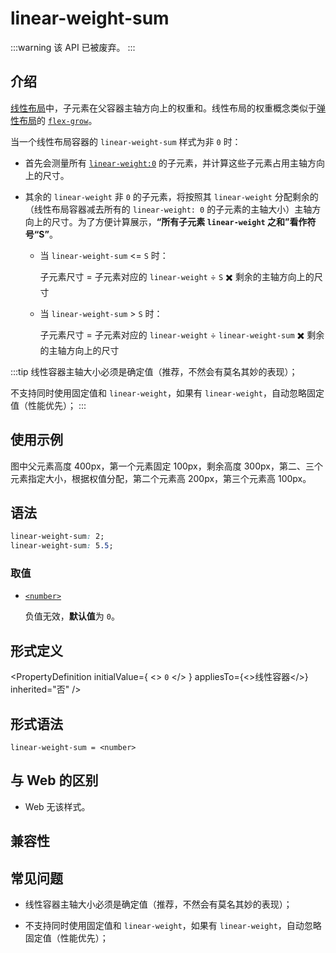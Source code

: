 
# <Deprecated /> linear-weight-sum

:::warning
该 API 已被废弃。
:::

## 介绍

[线性布局](guide/ui/layout/linear-layout.mdx)中，子元素在父容器主轴方向上的权重和。线性布局的权重概念类似于[弹性布局](guide/ui/layout/flexible-box-layout.mdx)的 [`flex-grow`](./flex-grow.mdx)。

当一个线性布局容器的 `linear-weight-sum` 样式为非 `0` 时：

- 首先会测量所有 [`linear-weight:0`](./linear-weight) 的子元素，并计算这些子元素占用主轴方向上的尺寸。
- 其余的 `linear-weight` 非 `0` 的子元素，将按照其 `linear-weight` 分配剩余的（线性布局容器减去所有的 `linear-weight: 0` 的子元素的主轴大小）主轴方向上的尺寸。为了方便计算展示，**“所有子元素 `linear-weight` 之和”看作符号“S”**。

  - 当 `linear-weight-sum` \<= `S` 时：

    子元素尺寸 = 子元素对应的 `linear-weight` ÷ `S` ✖️ 剩余的主轴方向上的尺寸

  - 当 `linear-weight-sum` \> `S` 时：

    子元素尺寸 = 子元素对应的 `linear-weight` ÷ `linear-weight-sum` ✖️ 剩余的主轴方向上的尺寸

:::tip
线性容器主轴大小必须是确定值（推荐，不然会有莫名其妙的表现）；

不支持同时使用固定值和 `linear-weight`，如果有 `linear-weight`，自动忽略固定值（性能优先）；
:::

## 使用示例

图中父元素高度 400px，第一个元素固定 100px，剩余高度 300px，第二、三个元素指定大小，根据权值分配，第二个元素高 200px，第三个元素高 100px。


<Go
  example="css-api"
  entry="src/linear-weight-sum"
  defaultFile="src/linear-weight-sum/App.tsx"
  img="/assets/doc/css/linear-weight-sum.png"
  defaultEntryFile="dist/linear-weight-sum.lynx.bundle"
  entry="src/linear-weight-sum"
/>

## 语法

```css
linear-weight-sum: 2;
linear-weight-sum: 5.5;
```

### 取值

- [`<number>`](api/css/data-type/number.mdx)

  负值无效，**默认值**为 `0`。

## 形式定义


<PropertyDefinition
  initialValue={
    <>
      <code>0</code>
    </>
  }
  appliesTo={<>线性容器</>}
  inherited="否"
/>

## 形式语法

```
linear-weight-sum = <number>
```

## 与 Web 的区别

- Web 无该样式。

## 兼容性


<LegacyCompatTable metadata="css/properties/linear-weight-sum" />

## 常见问题

- 线性容器主轴大小必须是确定值（推荐，不然会有莫名其妙的表现）；

- 不支持同时使用固定值和 `linear-weight`，如果有 `linear-weight`，自动忽略固定值（性能优先）；
